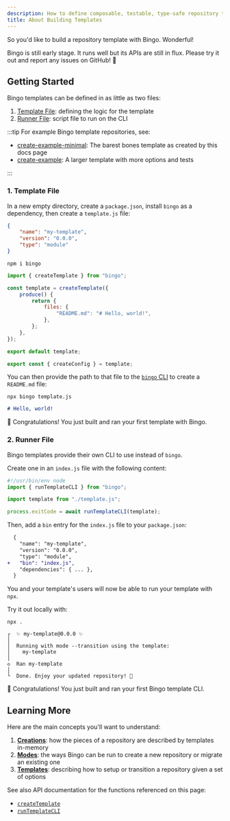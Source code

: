 ```yaml
---
description: How to define composable, testable, type-safe repository templates with create.
title: About Building Templates
---
```


So you'd like to build a repository template with Bingo.
Wonderful!

Bingo is still early stage.
It runs well but its APIs are still in flux.
Please try it out and report any issues on GitHub! 🙏

## Getting Started

Bingo templates can be defined in as little as two files:

1. [Template File](#1-template-file): defining the logic for the template
2. [Runner File](#2-runner-file): script file to run on the CLI

:::tip
For example Bingo template repositories, see:

- [create-example-minimal](https://github.com/bingo-examples/create-example-minimal): The barest bones template as created by this docs page
- [create-example](https://github.com/bingo-examples/create-example): A larger template with more options and tests

:::

### 1. Template File

In a new empty directory, create a `package.json`, install `bingo` as a dependency, then create a `template.js` file:

```json title="package.json"
{
	"name": "my-template",
	"version": "0.0.0",
	"type": "module"
}
```

```shell
npm i bingo
```

```js title="template.js"
import { createTemplate } from "bingo";

const template = createTemplate({
	produce() {
		return {
			files: {
				"README.md": "# Hello, world!",
			},
		};
	},
});

export default template;

export const { createConfig } = template;
```

You can then provide the path to that file to the [`bingo` CLI](/build/cli) to create a `README.md` file:

```shell
npx bingo template.js
```

```md title="README.md"
# Hello, world!
```

🥳 Congratulations!
You just built and ran your first template with Bingo.

### 2. Runner File

Bingo templates provide their own CLI to use instead of `bingo`.

Create one in an `index.js` file with the following content:

```js title="index.js"
#!/usr/bin/env node
import { runTemplateCLI } from "bingo";

import template from "./template.js";

process.exitCode = await runTemplateCLI(template);
```

Then, add a `bin` entry for the `index.js` file to your `package.json`:

```diff lang="json" title="package.json"
  {
  	"name": "my-template",
  	"version": "0.0.0",
  	"type": "module",
+ 	"bin": "index.js",
  	"dependencies": { ... },
  }
```

You and your template's users will now be able to run your template with `npx`.

Try it out locally with:

```shell
npx .
```

```plaintext
┌  ✨ my-template@0.0.0 ✨
│
│  Running with mode --transition using the template:
│    my-template
│
◇  Ran my-template
│
└  Done. Enjoy your updated repository! 💝
```

🥳 Congratulations!
You just built and ran your first Bingo template CLI.

## Learning More

Here are the main concepts you'll want to understand:

1. **[Creations](/build/concepts/creations)**: how the pieces of a repository are described by templates in-memory
2. **[Modes](/build/concepts/modes)**: the ways Bingo can be run to create a new repository or migrate an existing one
3. **[Templates](/build/concepts/templates)**: describing how to setup or transition a repository given a set of options

See also API documentation for the functions referenced on this page:

- [`createTemplate`](/build/apis/create-template)
- [`runTemplateCLI`](/build/apis/run-template-cli)
